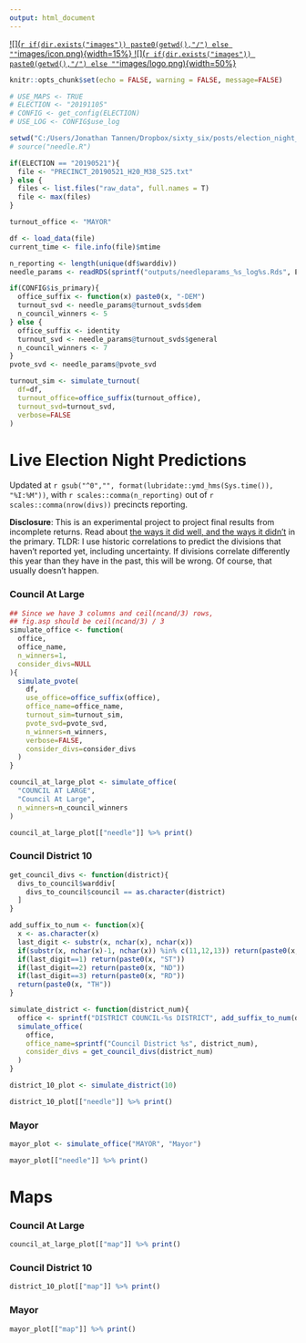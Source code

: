 ```yaml
---
output: html_document
---
```


<style>

table, td, th {
  border: none;
  padding-left: 1em;
  padding-right: 1em;
  min-width: 50%;
  margin-left: auto;
  margin-right: auto;
  margin-top: 1em;
  margin-bottom: 1em;
}

</style>

[![](`r if(dir.exists("images")) paste0(getwd(),"/") else ""`images/icon.png){width=15%}
![](`r if(dir.exists("images")) paste0(getwd(),"/") else ""`images/logo.png){width=50%}](https://sixtysixwards.com)

```r
knitr::opts_chunk$set(echo = FALSE, warning = FALSE, message=FALSE)

# USE_MAPS <- TRUE
# ELECTION <- "20191105"
# CONFIG <- get_config(ELECTION)
# USE_LOG <- CONFIG$use_log

setwd("C:/Users/Jonathan Tannen/Dropbox/sixty_six/posts/election_night_needle/")
# source("needle.R")

if(ELECTION == "20190521"){
  file <- "PRECINCT_20190521_H20_M38_S25.txt"
} else {
  files <- list.files("raw_data", full.names = T)
  file <- max(files)
}

turnout_office <- "MAYOR"

df <- load_data(file)
current_time <- file.info(file)$mtime

n_reporting <- length(unique(df$warddiv))
needle_params <- readRDS(sprintf("outputs/needleparams_%s_log%s.Rds", ELECTION, USE_LOG))

if(CONFIG$is_primary){
  office_suffix <- function(x) paste0(x, "-DEM")
  turnout_svd <- needle_params@turnout_svds$dem
  n_council_winners <- 5
} else {
  office_suffix <- identity
  turnout_svd <- needle_params@turnout_svds$general
  n_council_winners <- 7
}
pvote_svd <- needle_params@pvote_svd

turnout_sim <- simulate_turnout(
  df=df, 
  turnout_office=office_suffix(turnout_office), 
  turnout_svd=turnout_svd, 
  verbose=FALSE
)
```

# Live Election Night Predictions
Updated at `r gsub("^0","", format(lubridate::ymd_hms(Sys.time()), "%I:%M"))`, with `r scales::comma(n_reporting)` out of `r scales::comma(nrow(divs))` precincts reporting.

**Disclosure**: This is an experimental project to project final results from incomplete returns. Read about [the ways it did well, and the ways it didn't](https://sixtysixwards.com/home/was-the-needle-omniscient-or-lucky/) in the primary. TLDR: I use historic correlations to predict the divisions that haven't reported yet, including uncertainty. If divisions correlate differently this year than they have in the past, this will be wrong. Of course, that usually doesn't happen.

### Council At Large
```r
## Since we have 3 columns and ceil(ncand/3) rows, 
## fig.asp should be ceil(ncand/3) / 3
simulate_office <- function(
  office, 
  office_name, 
  n_winners=1,
  consider_divs=NULL
){
  simulate_pvote(
    df,
    use_office=office_suffix(office),
    office_name=office_name,
    turnout_sim=turnout_sim,
    pvote_svd=pvote_svd,
    n_winners=n_winners,
    verbose=FALSE,
    consider_divs=consider_divs
  )
}

council_at_large_plot <- simulate_office(
  "COUNCIL AT LARGE",
  "Council At Large",
  n_winners=n_council_winners
)

council_at_large_plot[["needle"]] %>% print()
```

### Council District 10
```r
get_council_divs <- function(district){
  divs_to_council$warddiv[
    divs_to_council$council == as.character(district)
  ]
}

add_suffix_to_num <- function(x){
  x <- as.character(x)
  last_digit <- substr(x, nchar(x), nchar(x))
  if(substr(x, nchar(x)-1, nchar(x)) %in% c(11,12,13)) return(paste0(x, "TH"))
  if(last_digit==1) return(paste0(x, "ST"))
  if(last_digit==2) return(paste0(x, "ND"))
  if(last_digit==3) return(paste0(x, "RD"))
  return(paste0(x, "TH"))
}

simulate_district <- function(district_num){
  office <- sprintf("DISTRICT COUNCIL-%s DISTRICT", add_suffix_to_num(district_num))
  simulate_office(
    office,
    office_name=sprintf("Council District %s", district_num),
    consider_divs = get_council_divs(district_num)
  )
}

district_10_plot <- simulate_district(10)

district_10_plot[["needle"]] %>% print()
```

### Mayor
```r
mayor_plot <- simulate_office("MAYOR", "Mayor")

mayor_plot[["needle"]] %>% print()
```


# Maps

### Council At Large
```r
council_at_large_plot[["map"]] %>% print()
```

### Council District 10
```r
district_10_plot[["map"]] %>% print()
```

### Mayor
```r
mayor_plot[["map"]] %>% print()
```

